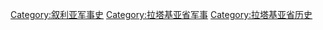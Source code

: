 [[Category:叙利亚军事史|Category:叙利亚军事史]]
[[Category:拉塔基亚省军事|Category:拉塔基亚省军事]]
[[Category:拉塔基亚省历史|Category:拉塔基亚省历史]]